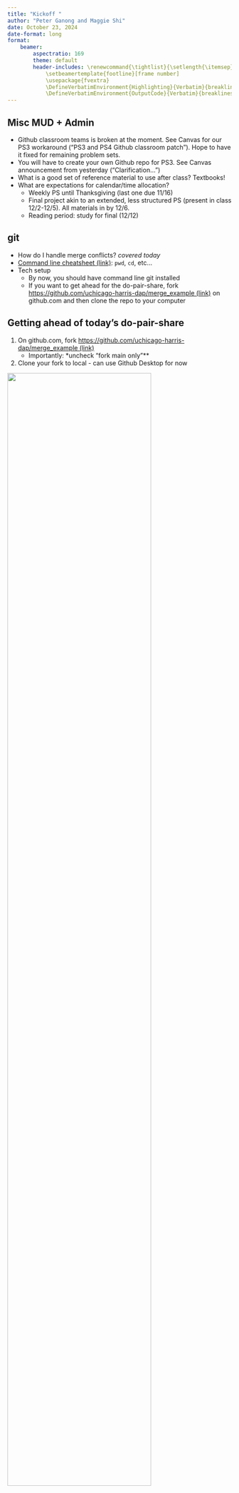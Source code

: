 ```yaml
---
title: "Kickoff "
author: "Peter Ganong and Maggie Shi"
date: October 23, 2024
date-format: long
format: 
    beamer:
        aspectratio: 169
        theme: default
        header-includes: \renewcommand{\tightlist}{\setlength{\itemsep}{3ex}\setlength{\parskip}{0pt}}
            \setbeamertemplate{footline}[frame number]
            \usepackage{fvextra}
            \DefineVerbatimEnvironment{Highlighting}{Verbatim}{breaklines,commandchars=\\\{\}}
            \DefineVerbatimEnvironment{OutputCode}{Verbatim}{breaklines,commandchars=\\\{\}}
---
```


## Misc MUD + Admin
* Github classroom teams is broken at the moment. See Canvas for our PS3 workaround ("PS3 and PS4 Github classroom patch"). Hope to have it fixed for remaining problem sets.
* You will have to create your own Github repo for PS3. See Canvas announcement from yesterday ("Clarification...")
* What is a good set of reference material to use after class? Textbooks!
* What are expectations for calendar/time allocation?
    * Weekly PS until Thanksgiving (last one due 11/16)
    * Final project akin to an extended, less structured PS (present in class 12/2-12/5). All materials in by 12/6.
    * Reading period: study for final (12/12)

## git
<!-- - “I still have no clue why we are learning git” -->
- How do I handle merge conflicts? *covered today*
-  [Command line cheatsheet (link)](https://www.git-tower.com/blog/command-line-cheat-sheet/): `pwd`, `cd`, etc...
- Tech setup
\vspace{2ex}
    - By now, you should have command line git installed 
    - If you want to get ahead for the do-pair-share, fork  [https://github.com/uchicago-harris-dap/merge_example (link)](https://github.com/uchicago-harris-dap/merge_example) on github.com and then clone the repo to your computer

## Getting ahead of today's do-pair-share

1. On github.com, fork [https://github.com/uchicago-harris-dap/merge_example (link)](https://github.com/uchicago-harris-dap/merge_example) 
    * Importantly: *uncheck "fork main only"**
2. Clone your fork to local - can use Github Desktop for now 

![](pictures/merge_example.png){fig-align="center" height=80%}
